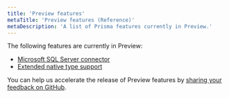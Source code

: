 ```yaml
---
title: 'Preview features'
metaTitle: 'Preview features (Reference)'
metaDescription: 'A list of Prisma features currently in Preview.'
---
```


<TopBlock>

The following features are currently in Preview:

* [Microsoft SQL Server connector](sql-server)
* [Extended native type support](native-types)

You can help us accelerate the release of Preview features by [sharing your feedback on GitHub](https://github.com/prisma/prisma/issues/3108).

</TopBlock>

